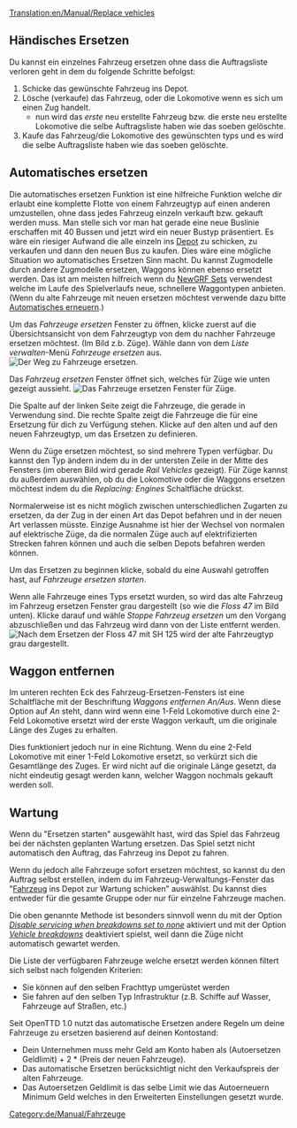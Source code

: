 [[Translation:en/Manual/Replace vehicles]]

{{de/Übersetzung|en/Manual/Replace vehicles|100}}
{{de/Manual/Tutorial}}

==Händisches Ersetzen==
Du kannst ein einzelnes Fahrzeug ersetzen ohne dass die Auftragsliste verloren geht in dem du folgende Schritte befolgst:
#Schicke das gewünschte Fahrzeug ins Depot.
#Lösche (verkaufe) das Fahrzeug, oder die Lokomotive wenn es sich um einen Zug handelt.
#*nun wird das ''erste'' neu erstellte Fahrzeug bzw. die erste neu erstellte Lokomotive die selbe Auftragsliste haben wie das soeben gelöschte.
#Kaufe das Fahrzeug/die Lokomotive des gewünschten typs und es wird die selbe Auftragsliste haben wie das soeben gelöschte.

==Automatisches ersetzen==
Die automatisches ersetzen Funktion ist eine hilfreiche Funktion welche dir erlaubt eine komplette Flotte von einem Fahrzeugtyp auf einen anderen umzustellen, ohne dass jedes Fahrzeug einzeln verkauft bzw. gekauft werden muss. Man stelle sich vor man hat gerade eine neue Buslinie erschaffen mit 40 Bussen und jetzt wird ein neuer Bustyp präsentiert. Es wäre ein riesiger Aufwand die alle einzeln ins [[de/Depots|Depot]] zu schicken, zu verkaufen und dann den neuen Bus zu kaufen. Dies wäre eine mögliche Situation wo automatisches Ersetzen Sinn macht. Du kannst Zugmodelle durch andere Zugmodelle ersetzen, Waggons können ebenso ersetzt werden. Das ist am meisten hilfreich wenn du [[de/Manual/NewGRF|NewGRF Sets]] verwendest welche im Laufe des Spielverlaufs neue, schnellere Waggontypen anbieten. (Wenn du alte Fahrzeuge mit neuen ersetzen möchtest verwende dazu bitte [[de/Automatisches erneuern|Automatisches erneuern]].)


Um das ''Fahrzeuge ersetzen'' Fenster zu öffnen, klicke zuerst auf die Übersichtsansicht von dem Fahrzeugtyp von dem du nachher Fahrzeuge ersetzen möchtest. (Im Bild z.b. Züge). Wähle dann von dem ''Liste verwalten''-Menü ''Fahrzeuge ersetzen'' aus.
[[File:en/Manual/ManageList.png|frame|none|Der Weg zu ''Fahrzeuge ersetzen''.]]

Das ''Fahrzeug ersetzen'' Fenster öffnet sich, welches für Züge wie unten gezeigt aussieht.
[[File:en/Manual/ReplaceTrain.png|frame|none|Das ''Fahrzeuge ersetzen'' Fenster für Züge.]]

Die Spalte auf der linken Seite zeigt die Fahrzeuge, die gerade in Verwendung sind. Die rechte Spalte zeigt die Fahrzeuge die für eine Ersetzung für dich zu Verfügung stehen. Klicke auf den alten und auf den neuen Fahrzeugtyp, um das Ersetzen zu definieren.

Wenn du Züge ersetzen möchtest, so sind mehrere Typen verfügbar. Du kannst den Typ ändern indem du in der untersten Zeile in der Mitte des Fensters (im oberen Bild wird gerade ''Rail Vehicles'' gezeigt). Für Züge kannst du außerdem auswählen, ob du die Lokomotive oder die Waggons ersetzen möchtest indem du die ''Replacing: Engines'' Schaltfläche drückst.

Normalerweise ist es nicht möglich zwischen unterschiedlichen Zugarten zu ersetzen, da der Zug in der einen Art das Depot befahren und in der neuen Art verlassen müsste. Einzige Ausnahme ist hier der Wechsel von normalen auf elektrische Züge, da die normalen Züge auch auf elektrifizierten Strecken fahren können und auch die selben Depots befahren werden können.

Um das Ersetzen zu beginnen klicke, sobald du eine Auswahl getroffen hast, auf ''Fahrzeuge ersetzen starten''.

Wenn alle Fahrzeuge eines Typs ersetzt wurden, so wird das alte Fahrzeug im Fahrzeug ersetzen Fenster grau dargestellt (so wie die ''Floss 47'' im Bild unten). Klicke darauf und wähle ''Stoppe Fahrzeug ersetzen'' um den Vorgang abzuschließen und das Fahrzeug wird dann von der Liste entfernt werden.
[[File:en/Manual/ReplaceTrain2.png|frame|none|Nach dem Ersetzen der ''Floss 47'' mit ''SH 125'' wird der alte Fahrzeugtyp grau dargestellt.]]

==Waggon entfernen==
Im unteren rechten Eck des Fahrzeug-Ersetzen-Fensters ist eine Schaltfläche mit der Beschriftung ''Waggons entfernen An/Aus''. Wenn diese Option auf ''An'' steht, dann wird wenn eine 1-Feld Lokomotive durch eine 2-Feld Lokomotive ersetzt wird der erste Waggon verkauft, um die originale Länge des Zuges zu erhalten.

Dies funktioniert jedoch nur in eine Richtung. Wenn du eine 2-Feld Lokomotive mit einer 1-Feld Lokomotive ersetzt, so verkürzt sich die Gesamtlänge des Zuges. Er wird nicht auf die originale Länge gesetzt, da nicht eindeutig gesagt werden kann, welcher Waggon nochmals gekauft werden soll.

==Wartung==
Wenn du "Ersetzen starten" ausgewählt hast, wird das Spiel das Fahrzeug bei der nächsten geplanten Wartung ersetzen. Das Spiel setzt nicht automatisch den Auftrag, das Fahrzeug ins Depot zu fahren.

Wenn du jedoch alle Fahrzeuge sofort ersetzen möchtest, so kannst du den Auftrag selbst erstellen, indem du im Fahrzeug-Verwaltungs-Fenster das "[[de/Fahrzeug|Fahrzeug]] ins Depot zur Wartung schicken" auswählst. Du kannst dies entweder für die gesamte Gruppe oder nur für einzelne Fahrzeuge machen.

Die oben genannte Methode ist besonders sinnvoll wenn du mit der Option ''[[en/Archive/Manual/Settings/Advanced Settings/Vehicles#disable-servicing-when-breakdowns-set-to-none|Disable servicing when breakdowns set to none]]'' aktiviert und mit der Option ''[[en/Archive/Manual/Settings/Difficulty#vehicle-breakdowns|Vehicle breakdowns]]'' deaktiviert spielst, weil dann die Züge nicht automatisch gewartet werden.

Die Liste der verfügbaren Fahrzeuge welche ersetzt werden können filtert sich selbst nach folgenden Kriterien:

*Sie können auf den selben Frachttyp umgerüstet werden
*Sie fahren auf den selben Typ Infrastruktur (z.B. Schiffe auf Wasser, Fahrzeuge auf Straßen, etc.)

Seit OpenTTD 1.0 nutzt das automatische Ersetzen andere Regeln um deine Fahrzeuge zu ersetzen basierend auf deinen Kontostand:
*Dein Unternehmen muss mehr Geld am Konto haben als (Autoersetzen Geldlimit) + 2 * (Preis der neuen Fahrzeuge).
*Das automatische Ersetzen berücksichtigt nicht den Verkaufspreis der alten Fahrzeuge.
*Das Autoersetzen Geldlimit is das selbe Limit wie das Autoerneuern Minimum Geld welches in den Erweiterten Einstellungen gesetzt wurde.
[[Category:de/Manual/Fahrzeuge]]